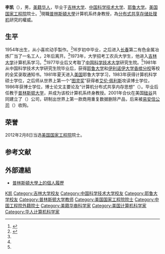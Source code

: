 {{otheruses|subject=美籍华人科学家李凯|other=其他同名条目|李凯}}

{{blpsources|time=2016-09-14T03:42:40+00:00}}
{{prose|time=2016-09-14T03:42:40+00:00}}
'''李凯'''（{{bd|1954年||||catIdx= L李凯}}），男，[[美籍华人|美籍华人]]，毕业于[[吉林大学|吉林大学]]、[[中国科学技术大学|中国科学技术大学]]、[[耶鲁大学|耶鲁大学]]。[[美国国家工程院|美国国家工程院]]院士。<ref>{{cite news|author=|url=http://news.sciencenet.cn/htmlnews/2015/1/310825.shtm|title=专访美国工程院院士李凯：科研和创新不是一回事|newspaper=科学网|date=2015-01-05|accessdate=2015-05-17|archive-date=2020-10-25|archive-url=https://web.archive.org/web/20201025081314/http://news.sciencenet.cn/htmlnews/2015/1/310825.shtm|dead-url=no}}</ref>現職[[普林斯頓大學|普林斯頓大學]]计算机系终身教授，為[[分布式共享存储处理机|分布式共享存储处理机]]研究的權威。

==生平==
1954年出生，从小喜欢动手製作。<ref name="bee">{{cite news |author= |url=http://www.chinanews.com/hr/2012/02-27/3699002.shtml |title=李凯：从中国炼铜工人到美国国家工程院院士 |newspaper=中国新闻网 |date=2012-02-27 |accessdate=2015-05-17 |archive-date=2016-05-13 |archive-url=https://web.archive.org/web/20160513032554/http://www.chinanews.com/hr/2012/02-27/3699002.shtml |dead-url=no }}</ref>16岁初中毕业，之后进入[[长春|长春]]第二有色金属冶炼厂当了一名工人，2年后离开。<ref name="bee"/>1973年，大学招考工农兵大学生，他进入[[吉林大学|吉林大学]]计算机系学习。<ref name="bee"/>1977毕业后又考取了[[中国科学技术大学|中国科学技术大学]]研究生院。<ref name="bee"/>1981年从中国科学技术大学研究生院毕业后，获得[[耶鲁大学|耶鲁大学]]和[[伊利诺伊大学香槟分校|伊利诺伊大学香槟分校]]等校的全奖录取通知书。1981年夏天进入[[美国|美国]]耶鲁大学学习，1983年获得计算机科学硕士学位，之后师从世界上第一个“[[图灵奖|图灵奖]]”获得者[[艾伦·佩利|艾伦·佩利斯]]攻读博士学位，1986年获博士学位，博士论文主要论及“计算机分布式共享内存思想”（{{lang-en|Distributed Shared Memory, DSM}}）。毕业后任教于[[普林斯顿大学|普林斯顿大学]]，并成为该校计算机系终身教授。2001年合伙在美国[[硅谷|硅谷]]共同建立了（{{lang-en|Data Domain}}）公司，研制出世界上第一款商用重复数据删除产品，后来被[[易安信公司|易安信公司]]（{{lang|en|EMC}}）收购。

==荣誉==
2012年2月8日当选[[美国国家工程院|美国国家工程院]]院士。

==参考文献==
{{reflist}}

==外部連結==
*[http://www.cs.princeton.edu/~li/ 普林斯頓大學上的個人履歷] {{Wayback|url=http://www.cs.princeton.edu/~li/ |date=20120627060646 }}

{{Authority control}}

{{DEFAULTSORT:L}}
[[Category:李姓|K凯]]
[[Category:吉林大学校友|Category:吉林大学校友]]
[[Category:中国科学技术大学校友|Category:中国科学技术大学校友]]
[[Category:耶鲁大学校友|Category:耶鲁大学校友]]
[[Category:普林斯顿大学教师|Category:普林斯顿大学教师]]
[[Category:美国国家工程院院士|Category:美国国家工程院院士]]
[[Category:中国工程院外籍院士|Category:中国工程院外籍院士]]
[[Category:美籍华裔科学家|Category:美籍华裔科学家]]
[[Category:美国计算机科学家|Category:美国计算机科学家]]
[[Category:华人计算机科学家|Category:华人计算机科学家]]